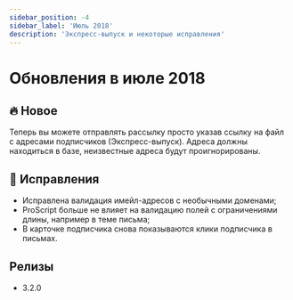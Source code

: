 ```yaml
---
sidebar_position: -4
sidebar_label: 'Июль 2018'
description: 'Экспресс-выпуск и некоторые исправления'
---
```


# Обновления в июле 2018

## 🔥 Новое

Теперь вы можете отправлять рассылку просто указав ссылку на файл с адресами подписчиков (Экспресс-выпуск). Адреса должны находиться в базе, неизвестные адреса будут проигнорированы.

## 🐛 Исправления

- Исправлена валидация имейл-адресов с необычными доменами;
- ProScript больше не влияет на валидацию полей с ограничениями длины, например в теме письма;
- В карточке подписчика снова показываются клики подписчика в письмах.

## Релизы

- 3.2.0
